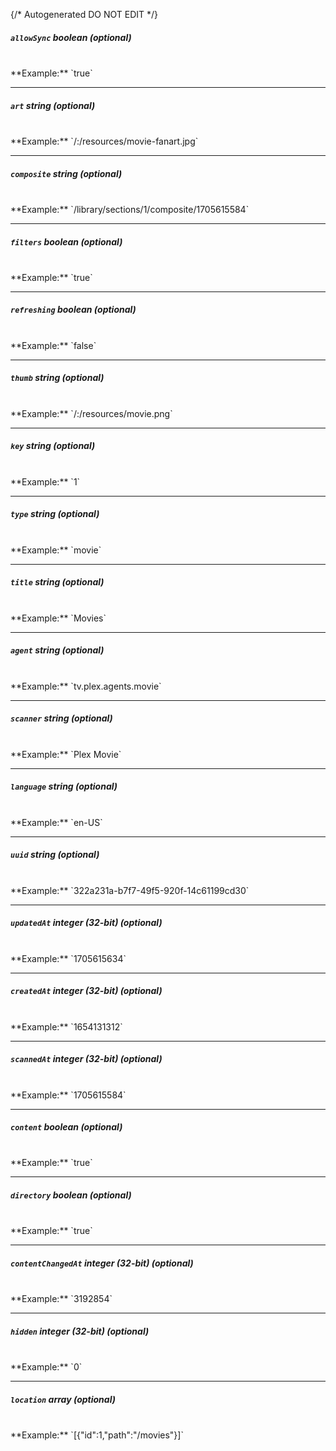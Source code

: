 {/* Autogenerated DO NOT EDIT  */}
##### `allowSync` _boolean (optional)_
<br/>
**Example:** `true`

---
##### `art` _string (optional)_
<br/>
**Example:** `/:/resources/movie-fanart.jpg`

---
##### `composite` _string (optional)_
<br/>
**Example:** `/library/sections/1/composite/1705615584`

---
##### `filters` _boolean (optional)_
<br/>
**Example:** `true`

---
##### `refreshing` _boolean (optional)_
<br/>
**Example:** `false`

---
##### `thumb` _string (optional)_
<br/>
**Example:** `/:/resources/movie.png`

---
##### `key` _string (optional)_
<br/>
**Example:** `1`

---
##### `type` _string (optional)_
<br/>
**Example:** `movie`

---
##### `title` _string (optional)_
<br/>
**Example:** `Movies`

---
##### `agent` _string (optional)_
<br/>
**Example:** `tv.plex.agents.movie`

---
##### `scanner` _string (optional)_
<br/>
**Example:** `Plex Movie`

---
##### `language` _string (optional)_
<br/>
**Example:** `en-US`

---
##### `uuid` _string (optional)_
<br/>
**Example:** `322a231a-b7f7-49f5-920f-14c61199cd30`

---
##### `updatedAt` _integer (32-bit) (optional)_
<br/>
**Example:** `1705615634`

---
##### `createdAt` _integer (32-bit) (optional)_
<br/>
**Example:** `1654131312`

---
##### `scannedAt` _integer (32-bit) (optional)_
<br/>
**Example:** `1705615584`

---
##### `content` _boolean (optional)_
<br/>
**Example:** `true`

---
##### `directory` _boolean (optional)_
<br/>
**Example:** `true`

---
##### `contentChangedAt` _integer (32-bit) (optional)_
<br/>
**Example:** `3192854`

---
##### `hidden` _integer (32-bit) (optional)_
<br/>
**Example:** `0`

---
##### `location` _array (optional)_
<br/>
**Example:** `[{"id":1,"path":"/movies"}]`


